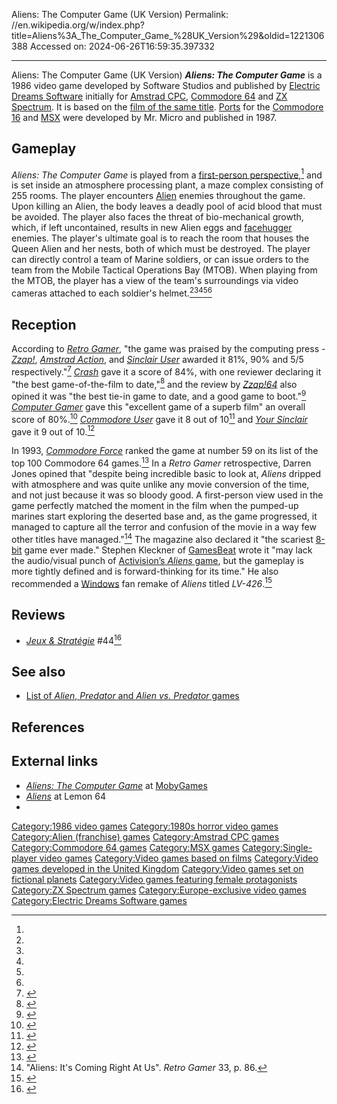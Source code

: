 Aliens: The Computer Game (UK Version)
Permalink: //en.wikipedia.org/w/index.php?title=Aliens%3A_The_Computer_Game_%28UK_Version%29&oldid=1221306388
Accessed on: 2024-06-26T16:59:35.397332



------
Aliens: The Computer Game (UK Version)
{{for|the Activision game also known in Europe as ''Aliens US''|Aliens: The Computer Game (US Version)}}
{{Infobox video game
| title = ''Aliens: The Computer Game''
| image = Aliens - The Computer Game (Software Studios).jpg
| caption = 
| developer = Software Studios<br> Mr. Micro
| publisher = [[Electric Dreams Software]], [[Mastertronic|Ricochet]]
| series = ''[[Alien (franchise)|Alien]]'' 
| producer = Jon Dean<ref name=rg/>
| designer = Mark Eyles<ref name=rg/>
| composer = 
| platforms = [[Amstrad CPC]], [[Commodore 16]], [[Commodore 64]], [[ZX Spectrum]]
| released = {{Video game release|EU|December 1986}}<ref name=rg/>
| genre = 
| modes = [[Single-player]]
|alt = 
}}
'''''Aliens: The Computer Game''''' is a 1986 video game developed by Software Studios and published by [[Electric Dreams Software]] initially for [[Amstrad CPC]], [[Commodore 64]] and [[ZX Spectrum]]. It is based on the [[Aliens (film)|film of the same title]]. [[Port (video gaming)|Ports]] for the [[Commodore 16]] and [[MSX]] were developed by Mr. Micro and published in 1987.

==Gameplay==
''Aliens: The Computer Game'' is played from a [[First-person (video games)|first-person perspective]],<ref name=CF/> and is set inside an atmosphere processing plant, a maze complex consisting of 255 rooms. The player encounters [[Alien (creature in Alien franchise)|Alien]] enemies throughout the game. Upon killing an Alien, the body leaves a deadly pool of acid blood that must be avoided. The player also faces the threat of bio-mechanical growth, which, if left uncontained, results in new Alien eggs and [[Alien (creature in Alien franchise)#Facehugger|facehugger]] enemies. The player's ultimate goal is to reach the room that houses the Queen Alien and her nests, both of which must be destroyed. The player can directly control a team of Marine soldiers, or can issue orders to the team from the Mobile Tactical Operations Bay (MTOB). When playing from the MTOB, the player has a view of the team's surroundings via video cameras attached to each soldier's helmet.<ref name=Crash/><ref name=Zzap/><ref name=CG/><ref name=CU/><ref name=YS/>

==Reception==
{{Video game reviews
| award1Pub = ''Sinclair User''
| award1 = SU Classic
| award2Pub = ''Your Sinclair''
| award2 = Megagame
}}
According to ''[[Retro Gamer]]'', "the game was praised by the computing press - ''[[Zzap!64|Zzap!]]'', ''[[Amstrad Action]]'', and ''[[Sinclair User]]'' awarded it 81%, 90% and 5/5 respectively."<ref name='rg'>{{cite magazine |title=The Making Of: Aliens|magazine=Retro Gamer|issue=40|first=Martyn|last=Carroll|publisher=Imagine|date=19 July 2007|pages=74–77}}</ref> ''[[Crash (magazine)|Crash]]'' gave it a score of 84%, with one reviewer declaring it "the best game-of-the-film to date,"<ref name=Crash>{{cite web |url=http://www.zxspectrumreviews.co.uk/review.aspx?gid=246&rid=6911 |title=Sinclair ZX Spectrum Reviews |publisher=Zxspectrumreviews.co.uk |access-date=2015-07-15 |archive-url=https://web.archive.org/web/20160304074749/http://www.zxspectrumreviews.co.uk/review.aspx?gid=246&rid=6911 |archive-date=2016-03-04 |url-status=dead }}</ref> and the review by ''[[Zzap!64]]'' also opined it was "the best tie-in game to date, and a good game to boot."<ref name=Zzap>{{cite web|url=http://www.zzap64.co.uk/cgi-bin/displaypage.pl?issue=24&page=96 |title=Zap! Test : Aliens |publisher=Zzap64.co.uk |access-date=2015-07-15}}</ref> ''[[Computer Gamer]]'' gave this "excellent game of a superb film" an overall score of 80%.<ref name=CG>{{cite web|url=https://archive.org/stream/Computer_Gamer_Issue_23_1987-02_Argus_Press_GB#page/n9/mode/2up |title=Computer Gamer - Issue 23 (1987-02)(Argus Press)(GB) |date=February 1987 |access-date=2015-07-15}}</ref> ''[[Commodore User]]'' gave it 8 out of 10<ref name=CU>{{cite web|url=https://archive.org/stream/commodore-user-magazine-43/Commodore_User_Issue_43_1987_Apr#page/n51/mode/2up |title=Commodore User Magazine Issue 43 |date=April 1987 |access-date=2015-07-15}}</ref> and ''[[Your Sinclair]]'' gave it 9 out of 10.<ref name=YS>{{cite web |url=http://www.ysrnry.co.uk/articles/aliens.htm |title=Aliens |publisher=Ysrnry.co.uk |access-date=2015-07-15 |archive-url=https://web.archive.org/web/20160306033621/http://www.ysrnry.co.uk/articles/aliens.htm |archive-date=2016-03-06 |url-status=dead }}</ref>

In 1993, ''[[Commodore Force]]'' ranked the game at number 59 on its list of the top 100 Commodore 64 games.<ref name=CF>{{cite web|title=Top Ton!|url=https://archive.org/stream/zzap64-magazine-101/ZZap_64_Issue_101_Commodore_Force_Issue_11_1993_Autumn#page/n23/mode/2up|website=Commodore Force|date=Autumn 1993|access-date=2017-09-03|pages=24–25}}</ref> In a ''Retro Gamer'' retrospective, Darren Jones opined that "despite being incredible basic to look at, ''Aliens'' dripped with atmosphere and was quite unlike any movie conversion of the time, and not just because it was so bloody good. A first-person view used in the game perfectly matched the moment in the film when the pumped-up marines start exploring the deserted base and, as the game progressed, it managed to capture all the terror and confusion of the movie in a way few other titles have managed."<ref>"Aliens: It's Coming Right At Us". ''Retro Gamer'' 33, p. 86.</ref> The magazine also declared it "the scariest [[8-bit]] game ever made." Stephen Kleckner of [[GamesBeat]] wrote it "may lack the audio/visual punch of [[Aliens: The Computer Game (US Version)|Activision’s ''Aliens'' game]], but the gameplay is more tightly defined and is forward-thinking for its time." He also recommended a [[Windows]] fan remake of ''Aliens'' titled ''LV-426''.<ref>{{cite web | url=https://venturebeat.com/2014/10/07/games-of-the-alien-series-part-2-the-must-play-edition/view-all/ | title=Games of the Alien series, Part 2: The 'must play' edition | date=7 October 2014 }}</ref>

==Reviews==
*''[[:fr:Jeux et Stratégie|Jeux & Stratégie]]'' #44<ref>{{cite web | url=https://archive.org/details/jeux-et-strategie-44/page/82/mode/2up | title=Jeux & stratégie 44 | date=April 1987 }}</ref>

==See also==
* [[List of Alien, Predator and Alien vs. Predator games|List of ''Alien'', ''Predator'' and ''Alien vs. Predator'' games]]

==References==
{{Reflist}}

==External links==
*[http://www.mobygames.com/game/aliens-the-computer-game_ ''Aliens: The Computer Game''] at [[MobyGames]]
*[http://www.lemon64.com/ ''Aliens''] at Lemon 64
*{{WoS game|id=161}}

{{Alien (franchise)}}

[[Category:1986 video games]]
[[Category:1980s horror video games]]
[[Category:Alien (franchise) games]]
[[Category:Amstrad CPC games]]
[[Category:Commodore 64 games]]
[[Category:MSX games]]
[[Category:Single-player video games]]
[[Category:Video games based on films]]
[[Category:Video games developed in the United Kingdom]]
[[Category:Video games set on fictional planets]]
[[Category:Video games featuring female protagonists]]
[[Category:ZX Spectrum games]]
[[Category:Europe-exclusive video games]]
[[Category:Electric Dreams Software games]]
